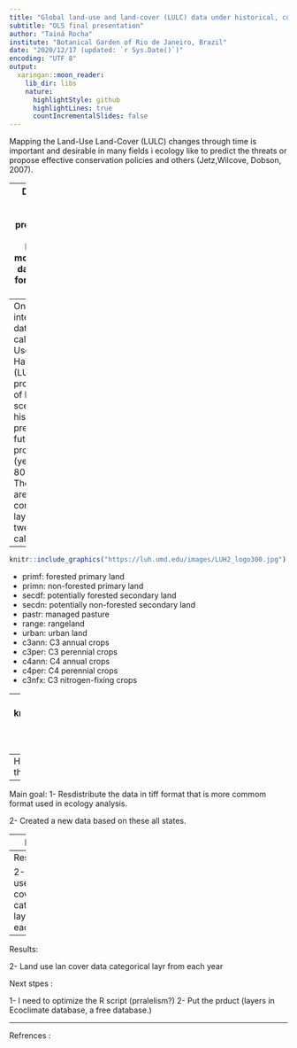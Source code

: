 ```yaml
---
title: "Global land-use and land-cover (LULC) data under historical, current, and future climatic conditions for ecologists"
subtitle: "OLS final presentation"
author: "Tainá Rocha"
institute: "Botanical Garden of Rio de Janeiro, Brazil"
date: "2020/12/17 (updated: `r Sys.Date()`)"
encoding: "UTF 8"
output:
  xaringan::moon_reader:
    lib_dir: libs
    nature:
      highlightStyle: github
      highlightLines: true
      countIncrementalSlides: false
---
```


Mapping the Land-Use Land-Cover (LULC) changes through time is important and desirable in many fields i ecology like to predict the threats or propose effective conservation policies and others (Jetz,Wilcove, Dobson, 2007). 

---
Despite of several initivaes provide LULC data. However most of these datasets are for short time series. 
 
ESA
```r

knitr::include_graphics("https://www.esa.int/var/esa/storage/images/esa_multimedia/images/2014/10/land_cover_2010/14949658-1-eng-GB/Land_cover_2010_pillars.jpg")
```

CGLS
```r

knitr::include_graphics("https://land.copernicus.eu/global/sites/cgls.vito.be/files/vegetation_LC.png")

```

USGS
```r

knitr::include_graphics("https://prd-wret.s3.us-west-2.amazonaws.com/assets/palladium/production/s3fs-public/styles/side_image/public/thumbnails/image/dmidGLCC_global_0.jpg")
```

---
One interesting database called Land-Use Harmonization (LUH2), provides a set of land-use scenarios  for historical, present and future projections (years from 800 to 2300). The raw data are continuous layers for twelve types called states
```r
knitr::include_graphics("https://luh.umd.edu/images/LUH2_logo300.jpg")
```
---
```r
knitr::include_graphics("https://luh.umd.edu/images/LUH2_logo300.jpg")
```
 - primf: forested primary land
 - primn: non-forested primary land
 - secdf: potentially forested secondary land
 - secdn: potentially non-forested secondary land
 - pastr: managed pasture
 - range: rangeland
 - urban: urban land
 - c3ann: C3 annual crops
 - c3per: C3 perennial crops
 - c4ann: C4 annual crops
 - c4per: C4 perennial crops
 - c3nfx: C3 nitrogen-fixing crops
 
---
```r
knitr::include_graphics("https://github.com/Tai-Rocha/OLS_2_Tai-Rocha/blob/master/img/forest_panoply.png?raw=true",)

```
--
However this data in provided in netcdf format, that is not user friendely for ecologist. 

---
Main goal: 
1- Resdistribute the data in tiff format that is more commom format used in ecology analysis. 



2- Created a new data based on these all states.



---
How?

I build a R script to 1- extract one by one layer 
2- save each single state (which is a continuous data) as a TIF format, 
3- Perfome a analysis to create a LULC categorical data that in a new data produced here.
4- Validadtion of LULC new data (in porgress)

---
Results:

 2- Land use lan cover data categorical layr from each year
 
 
 
---
 Results:

 2- Land use lan cover data categorical layr from each year
 
 
 
 
Next stpes :

1- I need to optimize the R script (prralelism?)
2- Put the prduct (layers in  Ecoclimate database, a free database.)


---
Refrences :












